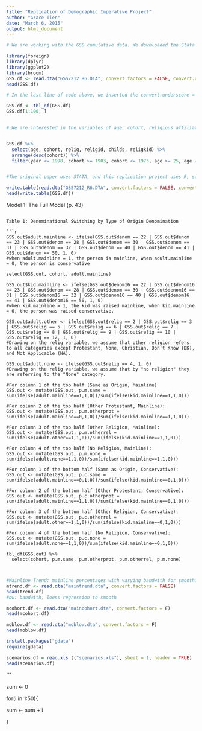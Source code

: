 ```yaml
---
title: "Replication of Demographic Imperative Project"
author: "Grace Tien"
date: "March 6, 2015"
output: html_document
---
```


```r
# We are working with the GSS cumulative data. We downloaded the Stata file from:    Because we are using a Stata file, we have to install the foreign package in order to read it. 

library(foreign)
library(dplyr)
library(ggplot2)
library(broom)
GSS.df <- read.dta("GSS7212_R6.DTA", convert.factors = FALSE, convert.underscore=TRUE)
head(GSS.df)

# In the last line of code above, we inserted the convert.underscore = TRUE because R Stata uses underscores in variable names, but R does not. 

GSS.df <- tbl_df(GSS.df)
GSS.df[1:100, ]


# We are interested in the variables of age, cohort, religious affiliation, religion of origin, and total number of children born to the women in the sample, so we filter for those variables. The authors are looking at birth cohorts from 1903 to 1973 and women aged 25-74, so we filer based on cohort and age as well. We arrange the data in descending order of cohort to ease viewing of the data. Variables: relig = religious preference (various religious identities), religid = Protestant religious identity (i.e. Mainline, Evangelical, etc.), religkid = religion you were raised in, childs = total number of children ever had. 


GSS.df %>%
  select(age, cohort, relig, religid, childs, religkid) %>%
  arrange(desc(cohort)) %>%
  filter(year <= 1998, cohort >= 1903, cohort <= 1973, age >= 25, age <= 74, !is.na(relig), !is.na(religid))


#The original paper uses STATA, and this replication project uses R, so some of the packages we install will substitute some of the STATA methods used in this original paper. 

write.table(read.dta("GSS7212_R6.DTA", convert.factors = FALSE, convert.underscore=TRUE))
head(write.table(GSS.df))


```


Model 1: The Full Model (p. 43)


```

Table 1: Denominational Switching by Type of Origin Denomination

```r

GSS.out$adult.mainline <- ifelse(GSS.out$denom == 22 | GSS.out$denom == 23 | GSS.out$denom == 28 | GSS.out$denom == 30 | GSS.out$denom == 31 | GSS.out$denom == 32 | GSS.out$denom == 40 | GSS.out$denom == 41 | GSS.out$denom == 50, 1, 0)
#when adult.mainline = 1, the person is mainline, when adult.mainline = 0, the person is conservative

select(GSS.out, cohort, adult.mainline)

GSS.out$kid.mainline <- ifelse(GSS.out$denom16 == 22 | GSS.out$denom16 == 23 | GSS.out$denom == 28 | GSS.out$denom == 30 | GSS.out$denom16 == 31 | GSS.out$denom16 == 32 | GSS.out$denom16 == 40 | GSS.out$denom16 == 41 | GSS.out$denom16 == 50, 1, 0)
#when kid.mainline = 1, the kid was raised mainline, when kid.mainline = 0, the person was raised conservative. 

GSS.out$adult.other <- ifelse(GSS.out$relig == 2 | GSS.out$relig == 3 | GSS.out$relig == 5 | GSS.out$relig == 6 | GSS.out$relig == 7 | GSS.out$relig == 8 | GSS.out$relig == 9 | GSS.out$relig == 10 | GSS.out$relig == 12, 1, 0)
#Drawing on the relig variable, we assume that other religion refers to all categories except Protestant, None, Christian, Don't Know (DK), and Not Applicable (NA). 

GSS.out$adult.none <- ifelse(GSS.out$relig == 4, 1, 0)
#Drawing on the relig variable, we assume that by "no religion" they are referring to the "None" category. 

#For column 1 of the top half (Same as Origin, Mainline)
GSS.out <- mutate(GSS.out, p.m.same = sum(ifelse(adult.mainline==1,1,0))/sum(ifelse(kid.mainline==1,1,0)))

#For column 2 of the top half (Other Protestant, Mainline):
GSS.out <- mutate(GSS.out, p.m.otherprot = sum(ifelse(adult.mainline==0,1,0))/sum(ifelse(kid.mainline==1,1,0)))

#For column 3 of the top half (Other Religion, Mainline):
GSS.out <- mutate(GSS.out, p.m.otherrel = sum(ifelse(adult.other==1,1,0))/sum(ifelse(kid.mainline==1,1,0)))

#For column 4 of the top half (No Religion, Mainline):
GSS.out <- mutate(GSS.out, p.m.none = sum(ifelse(adult.none==1,1,0))/sum(ifelse(kid.mainline==1,1,0)))

#For column 1 of the bottom half (Same as Origin, Conservative):
GSS.out <- mutate(GSS.out, p.c.same = sum(ifelse(adult.mainline==0,1,0))/sum(ifelse(kid.mainline==0,1,0)))

#For column 2 of the bottom half (Other Protestant, Conservative):
GSS.out <- mutate(GSS.out, p.c.otherprot = sum(ifelse(adult.mainline==1,1,0))/sum(ifelse(kid.mainline==0,1,0)))

#For column 3 of the bottom half (Other Religion, Conservative):
GSS.out <- mutate(GSS.out, p.c.otherrel = sum(ifelse(adult.other==1,1,0))/sum(ifelse(kid.mainline==0,1,0)))

#For column 4 of the bottom half (No Religion, Conservative):
GSS.out <- mutate(GSS.out, p.c.none = sum(ifelse(adult.none==1,1,0))/sum(ifelse(kid.mainline==0,1,0)))

tbl_df(GSS.out) %>%
  select(cohort, p.m.same, p.m.otherprot, p.m.otherrel, p.m.none)

  
```

```r
#Mainline Trend: mainline percentages with varying bandwith for smoothing in loess regression analysis
mtrend.df <- read.dta("maintrend.dta", convert.factors = FALSE)
head(trend.df)
#bw: bandwith, loess regression to smooth

mcohort.df <- read.dta("maincohort.dta", convert.factors = F)
head(mcohort.df)

moblow.df <- read.dta("moblow.dta", convert.factors = F)
head(moblow.df)

```

```r
install.packages("gdata")
require(gdata)

scenarios.df = read.xls (("scenarios.xls"), sheet = 1, header = TRUE)
head(scenarios.df)

```




```

sum <- 0

for(i in  1:50){

  sum <- sum + i

}



